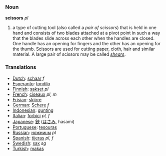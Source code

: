 ===Noun===

'''scissors''' ''pl''

#a type of cutting tool (also called a ''pair of scissors'') that is held in one hand and  consists of two blades attached at a pivot point in such a way that the blades slide across each other when the handles are closed. One handle has an opening for fingers and the other has an opening for the thumb. Scissors are used for cutting paper, cloth, hair and similar material. A large pair of scissors may be called ''[[shears]]''.

=== Translations ===
*[[Dutch]]: [[schaar]] ''f''
*[[Esperanto]]: [[tondilo]]
*[[Finnish]]: [[sakset]] ''pl''
*[[French]]: [[ciseaux]] ''pl, m''
*[[Frisian]]: [[skjirre]]
*[[German]]: [[Schere]] ''f''
*[[Indonesian]]: [[gunting]]
*[[Italian]]: [[forbici]] ''pl, f''
*[[Japanese]]: [[鋏]] ([[はさみ]], hasami)
*[[Portuguese]]: [[tesouras]]
*[[Russian]]: [[ножницы]] ''pl''
*[[Spanish]]: [[tijeras]] ''pl, f''
*[[Swedish]]: [[sax]] ''sg''
*[[Turkish]]: [[makas]]